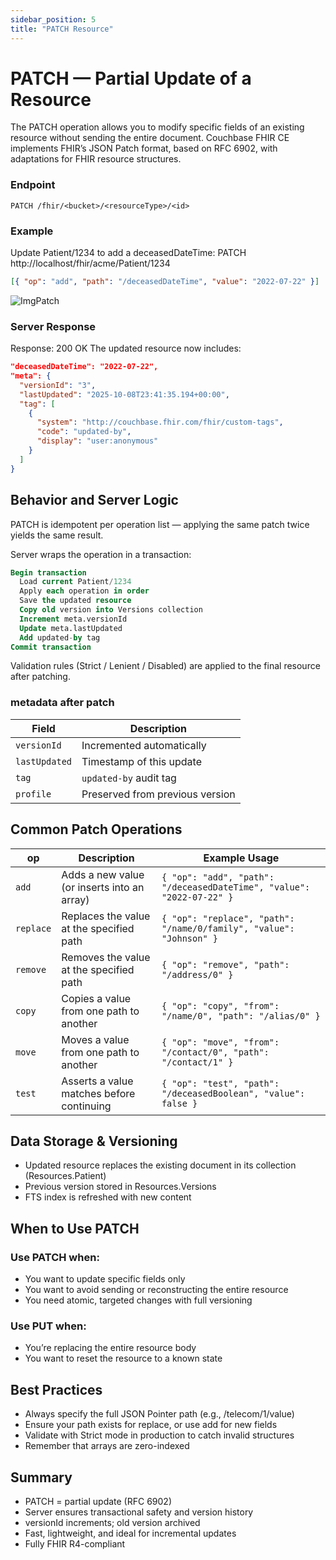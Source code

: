 ```yaml
---
sidebar_position: 5
title: "PATCH Resource"
---
```



# PATCH — Partial Update of a Resource

The PATCH operation allows you to modify specific fields of an existing resource without sending the entire document.
Couchbase FHIR CE implements FHIR’s JSON Patch format, based on RFC 6902, with adaptations for FHIR resource structures.

### Endpoint

```
PATCH /fhir/<bucket>/<resourceType>/<id>
```

### Example

Update Patient/1234 to add a deceasedDateTime:
PATCH http://localhost/fhir/acme/Patient/1234

```json
[{ "op": "add", "path": "/deceasedDateTime", "value": "2022-07-22" }]
```

<img src={ImgPatch} alt="ImgPatch" />

### Server Response

Response: 200 OK
The updated resource now includes:

```json
"deceasedDateTime": "2022-07-22",
"meta": {
  "versionId": "3",
  "lastUpdated": "2025-10-08T23:41:35.194+00:00",
  "tag": [
    {
      "system": "http://couchbase.fhir.com/fhir/custom-tags",
      "code": "updated-by",
      "display": "user:anonymous"
    }
  ]
}
```

## Behavior and Server Logic

PATCH is idempotent per operation list — applying the same patch twice yields the same result.

Server wraps the operation in a transaction:

```sql
Begin transaction
  Load current Patient/1234
  Apply each operation in order
  Save the updated resource
  Copy old version into Versions collection
  Increment meta.versionId
  Update meta.lastUpdated
  Add updated-by tag
Commit transaction
```

Validation rules (Strict / Lenient / Disabled) are applied to the final resource after patching.

### metadata after patch

| Field         | Description                     |
| ------------- | ------------------------------- |
| `versionId`   | Incremented automatically       |
| `lastUpdated` | Timestamp of this update        |
| `tag`         | `updated-by` audit tag          |
| `profile`     | Preserved from previous version |

## Common Patch Operations

| **op**    | **Description**                             | **Example Usage**                                                     |
| --------- | ------------------------------------------- | --------------------------------------------------------------------- |
| `add`     | Adds a new value (or inserts into an array) | `{ "op": "add", "path": "/deceasedDateTime", "value": "2022-07-22" }` |
| `replace` | Replaces the value at the specified path    | `{ "op": "replace", "path": "/name/0/family", "value": "Johnson" }`   |
| `remove`  | Removes the value at the specified path     | `{ "op": "remove", "path": "/address/0" }`                            |
| `copy`    | Copies a value from one path to another     | `{ "op": "copy", "from": "/name/0", "path": "/alias/0" }`             |
| `move`    | Moves a value from one path to another      | `{ "op": "move", "from": "/contact/0", "path": "/contact/1" }`        |
| `test`    | Asserts a value matches before continuing   | `{ "op": "test", "path": "/deceasedBoolean", "value": false }`        |

## Data Storage & Versioning

- Updated resource replaces the existing document in its collection (Resources.Patient)
- Previous version stored in Resources.Versions
- FTS index is refreshed with new content

## When to Use PATCH

### Use PATCH when:

- You want to update specific fields only
- You want to avoid sending or reconstructing the entire resource
- You need atomic, targeted changes with full versioning

### Use PUT when:

- You’re replacing the entire resource body
- You want to reset the resource to a known state

## Best Practices

- Always specify the full JSON Pointer path (e.g., /telecom/1/value)
- Ensure your path exists for replace, or use add for new fields
- Validate with Strict mode in production to catch invalid structures
- Remember that arrays are zero-indexed

## Summary

- PATCH = partial update (RFC 6902)
- Server ensures transactional safety and version history
- versionId increments; old version archived
- Fast, lightweight, and ideal for incremental updates
- Fully FHIR R4-compliant
